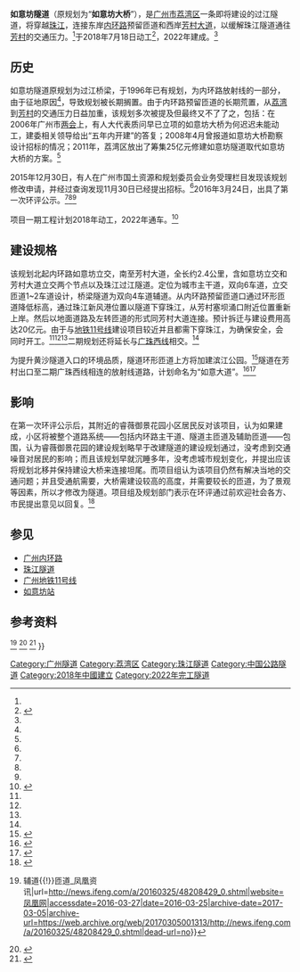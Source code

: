 {{GZ future infrastructure}}
'''如意坊隧道'''（原规划为“'''如意坊大桥'''”），是[[广州市|广州市]][[荔湾区|荔湾区]]一条即将建设的过江隧道，将穿越[[珠江|珠江]]，连接东岸[[广州内环路|内环路]]预留匝道和西岸[[芳村大道|芳村大道]]，以缓解珠江隧道通往[[芳村|芳村]]的交通压力。<ref name="ifeng"/>于2018年7月18日动工<ref>{{Cite web|title=广州如意坊交通大动脉工程开工 预计 2022 年建成通车|url=http://news.ycwb.com/2018-07/19/content_30048511.htm|accessdate=2020-02-05|work=news.ycwb.com|archive-date=2020-02-05|archive-url=https://web.archive.org/web/20200205065102/http://news.ycwb.com/2018-07/19/content_30048511.htm|dead-url=no}}</ref>，2022年建成。<ref name="GZDaily"/>

==历史==
如意坊隧道原规划为过江桥梁，于1996年已有规划，为内环路放射线的一部分，由于征地原因<ref name="ifeng"/>，导致规划被长期搁置。由于内环路预留匝道的长期荒置，从[[荔湾|荔湾]]到[[芳村|芳村]]的交通压力日益加重，该规划多次被提及但最终又不了了之，包括：在2006年广州市[[两会|两会]]上，有人大代表质问早已立项的如意坊大桥为何迟迟未能动工，建委相关领导给出“五年内开建”的答复；2008年4月曾报道如意坊大桥勘察设计招标的情况；2011年，荔湾区放出了筹集25亿元修建如意坊隧道取代如意坊大桥的方案。<ref name="GZEveningNews"/>

2015年12月30日，有人在广州市国土资源和规划委员会业务受理栏目发现该规划修改申请，并经过查询发现11月30日已经提出招标。<ref name="GZEveningNews"/>2016年3月24日，出具了第一次环评公示。<ref name="sina"/><ref name="GZDaily"/><ref name="ifeng"/>

项目一期工程计划2018年动工，2022年通车。<ref>{{Cite web |url=http://news.163.com/17/0621/04/CNE6S9SS00018AOP.html |title=如意坊放射线工程时隔20年重启_网易新闻 |accessdate=2018-04-16 |last=网易 |work=news.163.com |archive-date=2018-04-16 |archive-url=https://web.archive.org/web/20180416134742/http://news.163.com/17/0621/04/CNE6S9SS00018AOP.html |dead-url=no }}</ref>

==建设规格==
该规划北起内环路如意坊立交，南至芳村大道，全长约2.4公里，含如意坊立交和芳村大道立交两个节点以及珠江过江隧道。定位为城市主干道，双向6车道，立交匝道1~2车道设计，桥梁隧道为双向4车道辅道。从内环路预留匝道口通过环形匝道降低标高，通过珠江新风港位置以隧道下穿珠江，从芳村塞坝涌口附近位置重新上岸。然后以地面道路及左转匝道的形式同芳村大道连接。预计拆迁与建设费用高达20亿元。由于与[[广州地铁11号线|地铁11号线]]建设项目较近并且都需下穿珠江，为确保安全，会同时开工。<ref name="sina"/><ref name="GZDaily"/><ref name="ifeng"/>二期规划还将延长与[[广珠西线|广珠西线]]相交。<ref name="sina"/>

为提升黄沙隧道入口的环境品质，隧道环形匝道上方将加建滨江公园。<ref>{{Cite web |url=http://news.163.com/17/1019/12/D141QE8600014AEE.html |title=如意坊隧道拟加盖滨江公园 两大跨江隧道正在推进实施_金羊网新闻_网易新闻 |accessdate=2018-04-16 |last=网易 |work=news.163.com |archive-url=https://web.archive.org/web/20180416073516/http://news.163.com/17/1019/12/D141QE8600014AEE.html |archive-date=2018-04-16 |dead-url=yes }}</ref>隧道在芳村出口至二期广珠西线相连的放射线道路，计划命名为“如意大道”。<ref>{{Cite web |url=http://news.dayoo.com/guangzhou/201709/25/152263_51817761.htm |title=叫如意大道还是芳城大道？荔湾多个主干道名字由你定！_广州日报大洋网 |accessdate=2018-04-16 |last=gzck |work=news.dayoo.com |language=zh-CN |archive-date=2018-04-16 |archive-url=https://web.archive.org/web/20180416080608/http://news.dayoo.com/guangzhou/201709/25/152263_51817761.htm |dead-url=no }}</ref><ref>{{Cite web |url=http://news.dayoo.com/guangzhou/201711/02/150079_51905506.htm |title=如意坊放射线命名 街坊中意如意大道_广州日报大洋网 |accessdate=2018-04-16 |last=hylanda |work=news.dayoo.com |language=zh-CN |archive-date=2018-04-16 |archive-url=https://web.archive.org/web/20180416075222/http://news.dayoo.com/guangzhou/201711/02/150079_51905506.htm |dead-url=no }}</ref>

==影响==
在第一次环评公示后，其附近的睿薇御景花园小区居民反对该项目，认为如果建成，小区将被整个道路系统——包括内环路主干道、隧道主匝道及辅助匝道——包围，认为睿薇御景花园的建设规划略早于改建隧道的建设规划通过，没考虑到交通噪音对居民的影响；而且该规划早就沉睡多年，没考虑城市规划变化，并提出应该将规划北移并保持建设大桥来连接坦尾。而项目组认为该项目仍然有解决当地的交通问题；并且受通航需要，大桥需建设较高的高度，并需要较长的匝道，为了景观等因素，所以才修改为隧道。项目组及规划部门表示在环评通过前欢迎社会各方、市民提出意见以回复。<ref>{{cite news|title=穗内环路如意坊放射线工程遭质疑 小区高楼成"孤岛"?_金羊网新闻|url=http://news.ycwb.com/2016-06/23/content_22329577.htm|accessdate=2016-07-20|agency=新快报|publisher=金羊网|archive-url=https://web.archive.org/web/20160629093913/http://news.ycwb.com/2016-06/23/content_22329577.htm|archive-date=2016-06-29|dead-url=yes}}</ref>

==参见==
*[[广州内环路|广州内环路]]
*[[珠江隧道|珠江隧道]]
*[[广州地铁11号线|广州地铁11号线]]
*[[如意坊站|如意坊站]]

==参考资料==
{{reflist
|refs=
<ref name="GZDaily">{{cite news|title=荔湾{{!}}规划的“如意坊大桥”要变“过江隧道”_广州日报大洋网|url=http://news.dayoo.com/guangzhou/201603/25/139995_47289263.htm|accessdate=2016-03-27|agency=广州日报|publisher=大洋网|deadurl=yes|archiveurl=https://web.archive.org/web/20160424011554/http://news.dayoo.com/guangzhou/201603/25/139995_47289263.htm|archivedate=2016-04-24}}</ref>
<ref name="ifeng">{{cite web|title=如意坊将建过江隧道通芳村{{!}}辅道{{!}}匝道_凤凰资讯|url=http://news.ifeng.com/a/20160325/48208429_0.shtml|website=凤凰网|accessdate=2016-03-27|date=2016-03-25|archive-date=2017-03-05|archive-url=https://web.archive.org/web/20170305001313/http://news.ifeng.com/a/20160325/48208429_0.shtml|dead-url=no}}</ref>
<ref name="sina">{{cite web|title=规划的“如意坊大桥”要变“过江隧道”_新浪新闻|url=http://news.sina.com.cn/o/2016-03-25/doc-ifxqssxu8132509.shtml|website=新浪网|accessdate=2016-03-27|date=2016-03-25|archive-date=2017-03-05|archive-url=https://web.archive.org/web/20170305001617/http://news.sina.com.cn/o/2016-03-25/doc-ifxqssxu8132509.shtml|dead-url=no}}</ref>
<ref name="GZEveningNews">{{cite news|title=沉睡14年如意坊过江通道项目悄然醒来_金羊网|url=http://www.ycwb.com/epaper/ycwb/html/2015-12/31/content_893349.htm|accessdate=2016-03-27|agency=羊城晚报|publisher=金羊网|date=2015-12-31}}{{dead link|date=2017年12月 |bot=InternetArchiveBot |fix-attempted=yes }}</ref>
}}

{{广州桥隧}}

[[Category:广州隧道|Category:广州隧道]]
[[Category:荔湾区|Category:荔湾区]]
[[Category:珠江隧道|Category:珠江隧道]]
[[Category:中国公路隧道|Category:中国公路隧道]]
[[Category:2018年中國建立|Category:2018年中國建立]]
[[Category:2022年完工隧道|Category:2022年完工隧道]]
